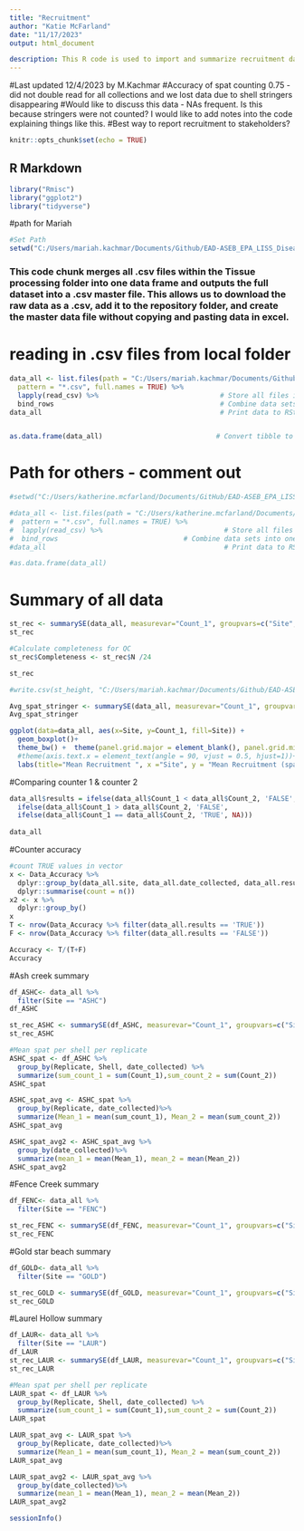 ```yaml
---
title: "Recruitment"
author: "Katie McFarland"
date: "11/17/2023"
output: html_document

description: This R code is used to import and summarize recruitment data collected using shellstringers from the LISS Oyster Health Project at Ash Creek and Fence Creek intertidal sites in Connecticut and Goldstar beach and Laurel Hollow subtidal sites on Long Island, NY. 
---
```

#Last updated 12/4/2023 by M.Kachmar
#Accuracy of spat counting 0.75 - did not double read for all collections and we lost data due to shell stringers disappearing
#Would like to discuss this data - NAs frequent. Is this because stringers were not counted? I would like to add notes into the code explaining things like this. 
#Best way to report recruitment to stakeholders?


```r
knitr::opts_chunk$set(echo = TRUE)
```

## R Markdown

```r
library("Rmisc")
library("ggplot2")
library("tidyverse")
```

#path for Mariah
```r
#Set Path
setwd("C:/Users/mariah.kachmar/Documents/Github/EAD-ASEB_EPA_LISS_Disease_Surveillance/Field_Data_Recruitment")
```
### This code chunk merges all .csv files within the Tissue processing folder into one data frame and outputs the full dataset into a .csv master file. This allows us to download the raw data as a .csv, add it to the repository folder, and create the master data file without copying and pasting data in excel.
# reading in .csv files from local folder
```r
data_all <- list.files(path = "C:/Users/mariah.kachmar/Documents/Github/EAD-ASEB_EPA_LISS_Disease_Surveillance/Field_Data_Recruitment/RawData",                           # Identify all CSV files
  pattern = "*.csv", full.names = TRUE) %>% 
  lapply(read_csv) %>%                              # Store all files in list
  bind_rows                                         # Combine data sets into one data set 
data_all                                            # Print data to RStudio console


as.data.frame(data_all)                            # Convert tibble to data.frame

```


# Path for others - comment out 
```r
#setwd("C:/Users/katherine.mcfarland/Documents/GitHub/EAD-ASEB_EPA_LISS_Disease_Surveillance/Field_Data_Recruitment")

#data_all <- list.files(path = "C:/Users/katherine.mcfarland/Documents/GitHub/EAD-ASEB_EPA_LISS_Disease_Surveillance/Field_Data_Recruitment/RawData",                  # Identify all CSV files
#  pattern = "*.csv", full.names = TRUE) %>% 
#  lapply(read_csv) %>%                              # Store all files in list
#  bind_rows                               # Combine data sets into one data set 
#data_all                                            # Print data to RStudio console

#as.data.frame(data_all)  

```

# Summary of all data 
```r
st_rec <- summarySE(data_all, measurevar="Count_1", groupvars=c("Site", "date_collected", "Replicate"))
st_rec 

#Calculate completeness for QC
st_rec$Completeness <- st_rec$N /24

st_rec

#write.csv(st_height, "C:/Users/mariah.kachmar/Documents/Github/EAD-ASEB_EPA_LISS_Disease_Surveillance/Lab_Data_TissueProcessing\\Completeness_tissue_processing_data.csv", row.names=FALSE)
```

```r
Avg_spat_stringer <- summarySE(data_all, measurevar="Count_1", groupvars=c("Site", "date_collected"))
Avg_spat_stringer
```

```r
ggplot(data=data_all, aes(x=Site, y=Count_1, fill=Site)) +
  geom_boxplot()+  
  theme_bw() +  theme(panel.grid.major = element_blank(), panel.grid.minor = element_blank())+ 
  #theme(axis.text.x = element_text(angle = 90, vjust = 0.5, hjust=1))+
  labs(title="Mean Recruitment ", x ="Site", y = "Mean Recruitment (spat/shell)")

```


#Comparing counter 1 & counter 2

```r
data_all$results = ifelse(data_all$Count_1 < data_all$Count_2, 'FALSE',
  ifelse(data_all$Count_1 > data_all$Count_2, 'FALSE',
  ifelse(data_all$Count_1 == data_all$Count_2, 'TRUE', NA)))
  
data_all
```
#Counter accuracy
```r
#count TRUE values in vector
x <- Data_Accuracy %>% 
  dplyr::group_by(data_all.site, data_all.date_collected, data_all.results) %>% 
  dplyr::summarise(count = n())
x2 <- x %>% 
  dplyr::group_by()
x
T <- nrow(Data_Accuracy %>% filter(data_all.results == 'TRUE'))
F <- nrow(Data_Accuracy %>% filter(data_all.results == 'FALSE'))

Accuracy <- T/(T+F)
Accuracy


```
#Ash creek summary
```r

df_ASHC<- data_all %>%
  filter(Site == "ASHC")
df_ASHC

st_rec_ASHC <- summarySE(df_ASHC, measurevar="Count_1", groupvars=c("Site", "date_collected", "Replicate"))
st_rec_ASHC

#Mean spat per shell per replicate
ASHC_spat <- df_ASHC %>%
  group_by(Replicate, Shell, date_collected) %>%
  summarize(sum_count_1 = sum(Count_1),sum_count_2 = sum(Count_2))
ASHC_spat

ASHC_spat_avg <- ASHC_spat %>%
  group_by(Replicate, date_collected)%>%
  summarize(Mean_1 = mean(sum_count_1), Mean_2 = mean(sum_count_2))
ASHC_spat_avg

ASHC_spat_avg2 <- ASHC_spat_avg %>%
  group_by(date_collected)%>%
  summarize(mean_1 = mean(Mean_1), mean_2 = mean(Mean_2))
ASHC_spat_avg2


```

#Fence Creek summary
```r
df_FENC<- data_all %>%
  filter(Site == "FENC")

st_rec_FENC <- summarySE(df_FENC, measurevar="Count_1", groupvars=c("Site", "date_collected", "Replicate"))
st_rec_FENC
```

#Gold star beach summary
```r
df_GOLD<- data_all %>%
  filter(Site == "GOLD")

st_rec_GOLD <- summarySE(df_GOLD, measurevar="Count_1", groupvars=c("Site", "date_collected", "Replicate"))
st_rec_GOLD
```

#Laurel Hollow summary
```r
df_LAUR<- data_all %>%
  filter(Site == "LAUR")
df_LAUR
st_rec_LAUR <- summarySE(df_LAUR, measurevar="Count_1", groupvars=c("Site", "date_collected", "Replicate"))
st_rec_LAUR

#Mean spat per shell per replicate
LAUR_spat <- df_LAUR %>%
  group_by(Replicate, Shell, date_collected) %>%
  summarize(sum_count_1 = sum(Count_1),sum_count_2 = sum(Count_2))
LAUR_spat

LAUR_spat_avg <- LAUR_spat %>%
  group_by(Replicate, date_collected)%>%
  summarize(Mean_1 = mean(sum_count_1), Mean_2 = mean(sum_count_2))
LAUR_spat_avg

LAUR_spat_avg2 <- LAUR_spat_avg %>%
  group_by(date_collected)%>%
  summarize(mean_1 = mean(Mean_1), mean_2 = mean(Mean_2))
LAUR_spat_avg2
```






```r
sessionInfo()
```

